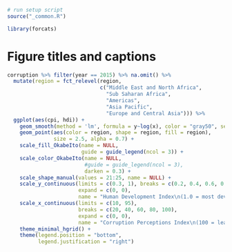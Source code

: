 ```r
# run setup script
source("_common.R")

library(forcats)
```

# Figure titles and captions {#figure-titles-captions}

```r
corruption %>% filter(year == 2015) %>% na.omit() %>%
  mutate(region = fct_relevel(region,
                              c("Middle East and North Africa",
                                "Sub Saharan Africa",
                                "Americas",
                                "Asia Pacific",
                                "Europe and Central Asia"))) %>%
  ggplot(aes(cpi, hdi)) + 
    geom_smooth(method = 'lm', formula = y~log(x), color = "gray50", se = FALSE) +
    geom_point(aes(color = region, shape = region, fill = region),
               size = 2.5, alpha = 0.7) + 
    scale_fill_OkabeIto(name = NULL,
                        guide = guide_legend(ncol = 3)) +
    scale_color_OkabeIto(name = NULL,
                         #guide = guide_legend(ncol = 3),
                         darken = 0.3) +
    scale_shape_manual(values = 21:25, name = NULL) +
    scale_y_continuous(limits = c(0.3, 1), breaks = c(0.2, 0.4, 0.6, 0.8, 1.0),
                       expand = c(0, 0),
                       name = "Human Development Index\n(1.0 = most developed)") +
    scale_x_continuous(limits = c(10, 95),
                       breaks = c(20, 40, 60, 80, 100),
                       expand = c(0, 0),
                       name = "Corruption Perceptions Index\n(100 = least corrupt)") +
    theme_minimal_hgrid() +
    theme(legend.position = "bottom",
          legend.justification = "right")
```
